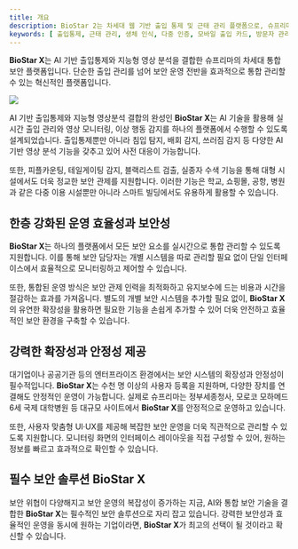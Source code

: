 ```yaml
---
title: 개요
description: BioStar 2는 차세대 웹 기반 출입 통제 및 근태 관리 플랫폼으로, 슈프리마의 혁신적인 생체 인식 기술과 최신 보안 솔루션을 결합한 강력한 보안 시스템입니다.
keywords: [ 출입통제, 근태 관리, 생체 인식, 다중 인증, 모바일 출입 카드, 방문자 관리, 데이터 암호화, 보안 API, 기업 보안 ]
---
```


**BioStar X**는 AI 기반 출입통제와 지능형 영상 분석을 결합한 슈프리마의 차세대 통합 보안 플랫폼입니다. 단순한 출입 관리를 넘어 보안 운영 전반을 효과적으로 통합 관리할 수 있는 혁신적인 플랫폼입니다.

<Image src='https://www.supremainc.com/en/asset/images/06_hub/suprema_enterprise_access_control4.jpg' alone />

AI 기반 출입통제와 지능형 영상분석 결합의 완성인 **BioStar X**는 AI 기술을 활용해 실시간 출입 관리와 영상 모니터링, 이상 행동 감지를 하나의 플랫폼에서 수행할 수 있도록 설계되었습니다. 출입통제뿐만 아니라 침입 탐지, 배회 감지, 쓰러짐 감지 등 다양한 AI 기반 영상 분석 기능을 갖추고 있어 사전 대응이 가능합니다. 

또한, 피플카운팅, 테일게이팅 감지, 블랙리스트 검출, 실종자 수색 기능을 통해 대형 시설에서도 더욱 정교한 보안 관제를 지원합니다. 이러한 기능은 학교, 쇼핑몰, 공항, 병원과 같은 다중 이용 시설뿐만 아니라 스마트 빌딩에서도 유용하게 활용할 수 있습니다.

## 한층 강화된 운영 효율성과 보안성

**BioStar X**는 하나의 플랫폼에서 모든 보안 요소를 실시간으로 통합 관리할 수 있도록 지원합니다. 이를 통해 보안 담당자는 개별 시스템을 따로 관리할 필요 없이 단일 인터페이스에서 효율적으로 모니터링하고 제어할 수 있습니다.

또한, 통합된 운영 방식은 보안 관제 인력을 최적화하고 유지보수에 드는 비용과 시간을 절감하는 효과를 가져옵니다. 별도의 개별 보안 시스템을 추가할 필요 없이, **BioStar X**의 유연한 확장성을 활용하면 필요한 기능을 손쉽게 추가할 수 있어 더욱 안전하고 효율적인 보안 환경을 구축할 수 있습니다.

## 강력한 확장성과 안정성 제공

대기업이나 공공기관 등의 엔터프라이즈 환경에서는 보안 시스템의 확장성과 안정성이 필수적입니다. **BioStar X**는 수천 명 이상의 사용자 등록을 지원하며, 다양한 장치를 연결해도 안정적인 운영이 가능합니다. 실제로 슈프리마는 정부세종청사, 모로코 모하메드 6세 국제 대학병원 등 대규모 사이트에서 **BioStar X**를 안정적으로 운영하고 있습니다.

또한, 사용자 맞춤형 UI·UX를 제공해 복잡한 보안 운영을 더욱 직관적으로 관리할 수 있도록 지원합니다. 모니터링 화면의 인터페이스 레이아웃을 직접 구성할 수 있어, 원하는 정보를 빠르고 효과적으로 확인할 수 있습니다.

## 필수 보안 솔루션 **BioStar X**

보안 위협이 다양해지고 보안 운영의 복잡성이 증가하는 지금, AI와 통합 보안 기술을 결합한 **BioStar X**는 필수적인 보안 솔루션으로 자리 잡고 있습니다. 강력한 보안성과 효율적인 운영을 동시에 원하는 기업이라면, **BioStar X**가 최고의 선택이 될 것이라고 확신할 수 있습니다.